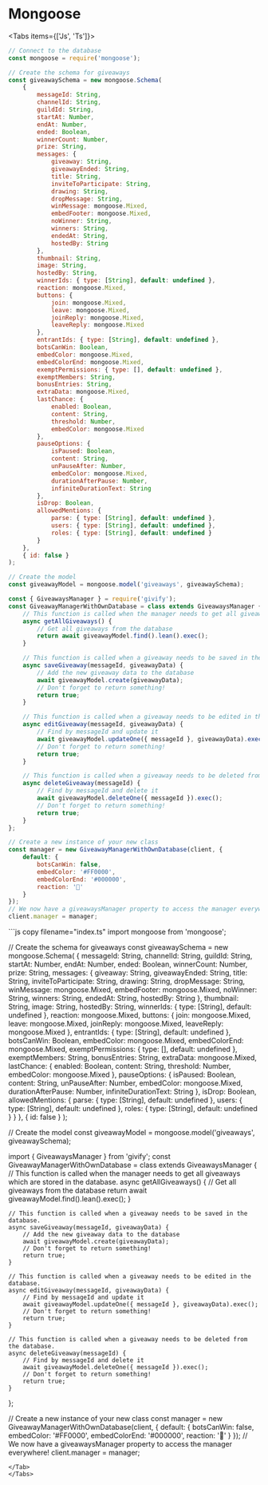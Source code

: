 
# __Mongoose__

<Tabs items={['Js', 'Ts']}>
<Tab>
```js copy filename="index.js"
// Connect to the database
const mongoose = require('mongoose');

// Create the schema for giveaways
const giveawaySchema = new mongoose.Schema(
    {
        messageId: String,
        channelId: String,
        guildId: String,
        startAt: Number,
        endAt: Number,
        ended: Boolean,
        winnerCount: Number,
        prize: String,
        messages: {
            giveaway: String,
            giveawayEnded: String,
            title: String,
            inviteToParticipate: String,
            drawing: String,
            dropMessage: String,
            winMessage: mongoose.Mixed,
            embedFooter: mongoose.Mixed,
            noWinner: String,
            winners: String,
            endedAt: String,
            hostedBy: String
        },
        thumbnail: String,
        image: String,
        hostedBy: String,
        winnerIds: { type: [String], default: undefined },
        reaction: mongoose.Mixed,
        buttons: {
            join: mongoose.Mixed,
            leave: mongoose.Mixed,
            joinReply: mongoose.Mixed,
            leaveReply: mongoose.Mixed
        },
        entrantIds: { type: [String], default: undefined },
        botsCanWin: Boolean,
        embedColor: mongoose.Mixed,
        embedColorEnd: mongoose.Mixed,
        exemptPermissions: { type: [], default: undefined },
        exemptMembers: String,
        bonusEntries: String,
        extraData: mongoose.Mixed,
        lastChance: {
            enabled: Boolean,
            content: String,
            threshold: Number,
            embedColor: mongoose.Mixed
        },
        pauseOptions: {
            isPaused: Boolean,
            content: String,
            unPauseAfter: Number,
            embedColor: mongoose.Mixed,
            durationAfterPause: Number,
            infiniteDurationText: String
        },
        isDrop: Boolean,
        allowedMentions: {
            parse: { type: [String], default: undefined },
            users: { type: [String], default: undefined },
            roles: { type: [String], default: undefined }
        }
    },
    { id: false }
);

// Create the model
const giveawayModel = mongoose.model('giveaways', giveawaySchema);

const { GiveawaysManager } = require('givify');
const GiveawayManagerWithOwnDatabase = class extends GiveawaysManager {
    // This function is called when the manager needs to get all giveaways which are stored in the database.
    async getAllGiveaways() {
        // Get all giveaways from the database
        return await giveawayModel.find().lean().exec();
    }

    // This function is called when a giveaway needs to be saved in the database.
    async saveGiveaway(messageId, giveawayData) {
        // Add the new giveaway data to the database
        await giveawayModel.create(giveawayData);
        // Don't forget to return something!
        return true;
    }

    // This function is called when a giveaway needs to be edited in the database.
    async editGiveaway(messageId, giveawayData) {
        // Find by messageId and update it
        await giveawayModel.updateOne({ messageId }, giveawayData).exec();
        // Don't forget to return something!
        return true;
    }

    // This function is called when a giveaway needs to be deleted from the database.
    async deleteGiveaway(messageId) {
        // Find by messageId and delete it
        await giveawayModel.deleteOne({ messageId }).exec();
        // Don't forget to return something!
        return true;
    }
};

// Create a new instance of your new class
const manager = new GiveawayManagerWithOwnDatabase(client, {
    default: {
        botsCanWin: false,
        embedColor: '#FF0000',
        embedColorEnd: '#000000',
        reaction: '🎉'
    }
});
// We now have a giveawaysManager property to access the manager everywhere!
client.manager = manager;

```
</Tab>
<Tab>
```js copy filename="index.ts"
import mongoose from 'mongoose';

// Create the schema for giveaways
const giveawaySchema = new mongoose.Schema(
    {
        messageId: String,
        channelId: String,
        guildId: String,
        startAt: Number,
        endAt: Number,
        ended: Boolean,
        winnerCount: Number,
        prize: String,
        messages: {
            giveaway: String,
            giveawayEnded: String,
            title: String,
            inviteToParticipate: String,
            drawing: String,
            dropMessage: String,
            winMessage: mongoose.Mixed,
            embedFooter: mongoose.Mixed,
            noWinner: String,
            winners: String,
            endedAt: String,
            hostedBy: String
        },
        thumbnail: String,
        image: String,
        hostedBy: String,
        winnerIds: { type: [String], default: undefined },
        reaction: mongoose.Mixed,
        buttons: {
            join: mongoose.Mixed,
            leave: mongoose.Mixed,
            joinReply: mongoose.Mixed,
            leaveReply: mongoose.Mixed
        },
        entrantIds: { type: [String], default: undefined },
        botsCanWin: Boolean,
        embedColor: mongoose.Mixed,
        embedColorEnd: mongoose.Mixed,
        exemptPermissions: { type: [], default: undefined },
        exemptMembers: String,
        bonusEntries: String,
        extraData: mongoose.Mixed,
        lastChance: {
            enabled: Boolean,
            content: String,
            threshold: Number,
            embedColor: mongoose.Mixed
        },
        pauseOptions: {
            isPaused: Boolean,
            content: String,
            unPauseAfter: Number,
            embedColor: mongoose.Mixed,
            durationAfterPause: Number,
            infiniteDurationText: String
        },
        isDrop: Boolean,
        allowedMentions: {
            parse: { type: [String], default: undefined },
            users: { type: [String], default: undefined },
            roles: { type: [String], default: undefined }
        }
    },
    { id: false }
);

// Create the model
const giveawayModel = mongoose.model('giveaways', giveawaySchema);

import { GiveawaysManager } from 'givify';
const GiveawayManagerWithOwnDatabase = class extends GiveawaysManager {
    // This function is called when the manager needs to get all giveaways which are stored in the database.
    async getAllGiveaways() {
        // Get all giveaways from the database
        return await giveawayModel.find().lean().exec();
    }

    // This function is called when a giveaway needs to be saved in the database.
    async saveGiveaway(messageId, giveawayData) {
        // Add the new giveaway data to the database
        await giveawayModel.create(giveawayData);
        // Don't forget to return something!
        return true;
    }

    // This function is called when a giveaway needs to be edited in the database.
    async editGiveaway(messageId, giveawayData) {
        // Find by messageId and update it
        await giveawayModel.updateOne({ messageId }, giveawayData).exec();
        // Don't forget to return something!
        return true;
    }

    // This function is called when a giveaway needs to be deleted from the database.
    async deleteGiveaway(messageId) {
        // Find by messageId and delete it
        await giveawayModel.deleteOne({ messageId }).exec();
        // Don't forget to return something!
        return true;
    }
};

// Create a new instance of your new class
const manager = new GiveawayManagerWithOwnDatabase(client, {
    default: {
        botsCanWin: false,
        embedColor: '#FF0000',
        embedColorEnd: '#000000',
        reaction: '🎉'
    }
});
// We now have a giveawaysManager property to access the manager everywhere!
client.manager = manager;
```
</Tab>
</Tabs>
